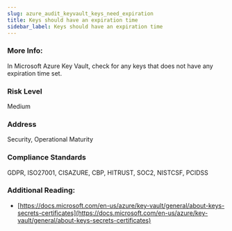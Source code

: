 ```yaml
---
slug: azure_audit_keyvault_keys_need_expiration
title: Keys should have an expiration time
sidebar_label: Keys should have an expiration time
---
```


### More Info:

In Microsoft Azure Key Vault, check for any keys that does not have any expiration time set.

### Risk Level

Medium

### Address

Security, Operational Maturity

### Compliance Standards

GDPR, ISO27001, CISAZURE, CBP, HITRUST, SOC2, NISTCSF, PCIDSS

### Additional Reading:

- [https://docs.microsoft.com/en-us/azure/key-vault/general/about-keys-secrets-certificates](https://docs.microsoft.com/en-us/azure/key-vault/general/about-keys-secrets-certificates) 


